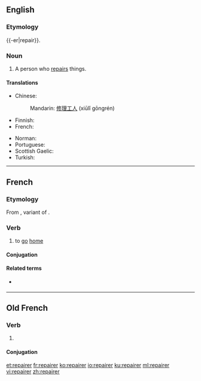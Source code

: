 ==English==

===Etymology===
{{-er|repair}}.

===Noun===
{{en-noun}}

# A person who [[repair|repairs]] things.

====Translations====
{{trans-top|person who repairs}}
* Chinese:
*: Mandarin: [[修理]][[工人]] (xiūlǐ gōngrén)
* Finnish: {{t+|fi|korjaaja}}
* French: {{t+|fr|réparateur|m}}
{{trans-mid}}
* Norman: {{t|nrf|griyeux|m}}
* Portuguese: {{t|pt|reparador|m}}
* Scottish Gaelic: {{t|gd|leasachair|m}}
* Turkish: {{t+|tr|tamirci}}
{{trans-bottom}}

----

==French==

===Etymology===
From {{etyl|fro|fr}} {{m|fro|repairier||to return home}}, variant of {{m|fr|rapatrier}}.

===Verb===
{{fr-verb}}

# {{context|chiefly|of an animal|lang=fr}} to [[go]] [[home]]

====Conjugation====
{{fr-conj-er|repair|avoir}}

====Related terms====
* {{l|fr|repaire}} {{pos n}}

----

==Old French==

===Verb===
{{head|fro|verb}}

# {{alternative form of|repairier|lang=fro}}

====Conjugation====
{{fro-conj-er}}

[[et:repairer]]
[[fr:repairer]]
[[ko:repairer]]
[[io:repairer]]
[[ku:repairer]]
[[ml:repairer]]
[[vi:repairer]]
[[zh:repairer]]